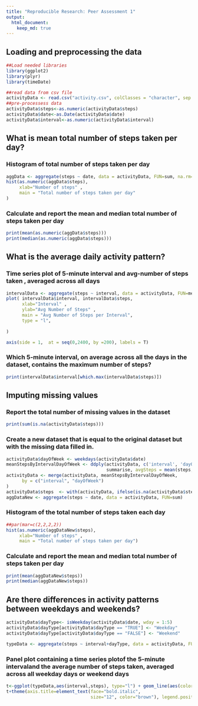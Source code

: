 ```yaml
---
title: "Reproducible Research: Peer Assessment 1"
output: 
  html_document:
    keep_md: true
---
```



## Loading and preprocessing the data
```r
##Load needed libraries
library(ggplot2)
library(plyr)
library(timeDate)

##read data from csv file
activityData <- read.csv("activity.csv", colClasses = "character", sep = ",")
##pre-processess data 
activityData$steps<-as.numeric(activityData$steps)
activityData$date<-as.Date(activityData$date)
activityData$interval<-as.numeric(activityData$interval)

```


## What is mean total number of steps taken per day?

### Histogram of total number of steps taken per day
```r
aggData <- aggregate(steps ~ date, data = activityData, FUN=sum, na.rm=TRUE)
hist(as.numeric(aggData$steps),
     xlab="Number of steps" ,  
     main = "Total number of steps taken per day"
)
```

### Calculate and report the mean and median total number of steps taken per day
```r
print(mean(as.numeric(aggData$steps)))
print(median(as.numeric(aggData$steps)))
```


## What is the average daily activity pattern?
### Time series plot of 5-minute interval and avg-number of steps taken , averaged across all days
```r
intervalData <- aggregate(steps ~ interval, data = activityData, FUN=mean, na.action  = na.pass, na.rm=TRUE)
plot( intervalData$interval, intervalData$steps, 
      xlab="Interval" , 
      ylab="Avg Number of Steps" , 
      main = "Avg Number of Steps per Interval",
      type = "l",
     
)

axis(side = 1,  at = seq(0,2400, by =200), labels = T)
```

### Which 5-minute interval, on average across all the days in the dataset, contains the maximum number of steps?
```r
print(intervalData$interval[which.max(intervalData$steps)])

```

## Imputing missing values
### Report the total number of missing values in the dataset
```r
print(sum(is.na(activityData$steps)))
```
### Create a new dataset that is equal to the original dataset but with the missing data filled in.
```r
activityData$dayOfWeek <- weekdays(activityData$date)
meanStepsByIntervalDayOfWeek <- ddply(activityData, c('interval', 'dayOfWeek'),
                                      summarise, avgSteps = mean(steps, na.rm=TRUE))
activityData <- merge(activityData, meanStepsByIntervalDayOfWeek, 
      by = c("interval", "dayOfWeek") 
)
activityData$steps  <- with(activityData, ifelse(is.na(activityData$steps), activityData$avgSteps, activityData$steps))
aggDataNew <- aggregate(steps ~ date, data = activityData, FUN=sum)
```
### Histogram of the total number of steps taken each day
```r
##par(mar=c(2,2,2,2))
hist(as.numeric(aggDataNew$steps),
     xlab="Number of steps" ,  
     main = "Total number of steps taken per day")

```


### Calculate and report the mean and median total number of steps taken per day

```r
print(mean(aggDataNew$steps))
print(median(aggDataNew$steps))
```
## Are there differences in activity patterns between weekdays and weekends?
```r
activityData$dayType<- isWeekday(activityData$date, wday = 1:5)
activityData$dayType[activityData$dayType == "TRUE"] <- "Weekday"
activityData$dayType[activityData$dayType == "FALSE"] <- "Weekend"

typeData <- aggregate(steps ~ interval+dayType, data = activityData, FUN=mean, na.action  = na.pass, na.rm=TRUE)
```

### Panel plot containing a time series plotof the 5-minute intervaland the average number of steps taken, averaged across all weekday days or weekend days 
```r
t<-ggplot(typeData,aes(interval,steps), type="l") + geom_line(aes(color=dayType))+ facet_grid(dayType~.,)
t+theme(axis.title=element_text(face="bold.italic", 
                                size="12", color="brown"), legend.position="top")

```